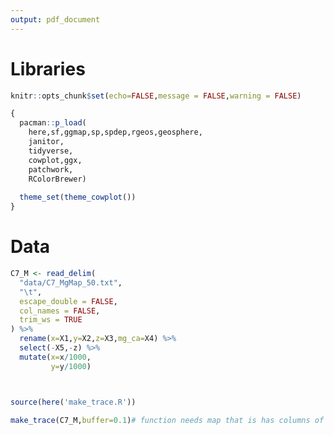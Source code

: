 ```yaml
---
output: pdf_document
---
```


# Libraries 
```r
knitr::opts_chunk$set(echo=FALSE,message = FALSE,warning = FALSE)

{
  pacman::p_load(
    here,sf,ggmap,sp,spdep,rgeos,geosphere,
    janitor,
    tidyverse,
    cowplot,ggx,
    patchwork,
    RColorBrewer) 
  
  theme_set(theme_cowplot())
}
```

# Data

```r
C7_M <- read_delim(
  "data/C7_MgMap_50.txt",
  "\t",
  escape_double = FALSE,
  col_names = FALSE,
  trim_ws = TRUE
) %>%
  rename(x=X1,y=X2,z=X3,mg_ca=X4) %>%
  select(-X5,-z) %>%
  mutate(x=x/1000,
         y=y/1000)



source(here('make_trace.R'))

make_trace(C7_M,buffer=0.1)# function needs map that is has columns of x,y, mg_ca in that order
```


